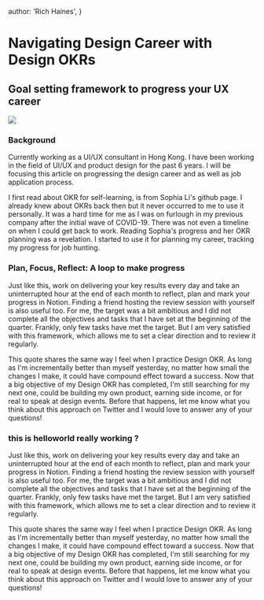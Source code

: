 
  author: 'Rich Haines',
}

# Navigating Design Career with Design OKRs

## Goal setting framework to progress your UX career

![](https://desktopofsamuel.com/static/f0496bf5e98a041cbd119a9d5361778f/9fede/20210309-DesignOKR.webp)

### Background

Currently working as a UI/UX consultant in Hong Kong.
I have been working in the field of UI/UX and product design for the past 6 years.
I will be focusing this article on progressing the design career and as well as job application process.

I first read about OKR for self-learning, is from Sophia Li's github page. I already
knew about OKRs back then but it never occurred to me to use it personally. It was a
hard time for me as I was on furlough in my previous company after the initial wave of
COVID-19. There was not even a timeline on when I could get back to work. Reading
Sophia's progress and her OKR planning was a revelation. I started to use it for
planning my career, tracking my progress for job hunting.

### Plan, Focus, Reflect: A loop to make progress

Just like this, work on delivering your key results every day and take an uninterrupted
hour at the end of each month to reflect, plan and mark your progress in Notion. Finding
a friend hosting the review session with yourself is also useful too. For me, the target
was a bit ambitious and I did not complete all the objectives and tasks that I have set
at the beginning of the quarter. Frankly, only few tasks have met the target. But I am
very satisfied with this framework, which allows me to set a clear direction and to
review it regularly.

This quote shares the same way I feel when I practice Design OKR. As long as I'm
incrementally better than myself yesterday, no matter how small the changes I make, it
could have compound effect toward a success. Now that a big objective of my Design OKR
has completed, I'm still searching for my next one, could be building my own product,
earning side income, or for real to speak at design events. Before that happens, let me
know what you think about this approach on Twitter and I would love to answer any of
your questions!

### this is helloworld really working ?

Just like this, work on delivering your key results every day and take an uninterrupted
hour at the end of each month to reflect, plan and mark your progress in Notion. Finding
a friend hosting the review session with yourself is also useful too. For me, the target
was a bit ambitious and I did not complete all the objectives and tasks that I have set
at the beginning of the quarter. Frankly, only few tasks have met the target. But I am
very satisfied with this framework, which allows me to set a clear direction and to
review it regularly.

This quote shares the same way I feel when I practice Design OKR. As long as I'm
incrementally better than myself yesterday, no matter how small the changes I make, it
could have compound effect toward a success. Now that a big objective of my Design OKR
has completed, I'm still searching for my next one, could be building my own product,
earning side income, or for real to speak at design events. Before that happens, let me
know what you think about this approach on Twitter and I would love to answer any of
your questions!

